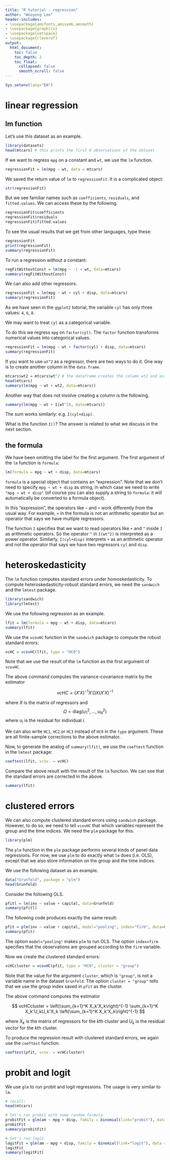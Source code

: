 ```yaml
---
title: "R tutorial - regression"
author: "Wooyong Lee"
header-includes:
- \usepackage{amsfonts,amssymb,amsmath}
- \usepackage{graphicx}
- \usepackage{setspace}
- \usepackage{cleveref}
output:
  html_document:
    toc: false
    toc_depth: 2
    toc_float:
      collapsed: false
      smooth_scroll: false
---
```


```r
Sys.setenv(lang="EN")
```


# linear regression

## lm function

Let's use this dataset as an example.

```r
library(datasets)
head(mtcars) # this prints the first 6 observations of the dataset
```

If we want to regress `mpg` on a constant and `wt`, we use the `lm` function.

```r
regressionFit = lm(mpg ~ wt, data = mtcars)
```

We saved the return value of `lm` to `regressionFit`. It is a complicated object:

```r
str(regressionFit)
```

But we see familiar names such as `coefficients`, `residuals`, and `fitted.values`. We can access these by the following.

```r
regressionFit$coefficients
regressionFit$residuals
regressionFit$fitted.values
```

To see the usual results that we get from other languages, type these:

```r
regressionFit
print(regressionFit)
summary(regressionFit)
```

To run a regression without a constant:

```r
regFitWithoutConst = lm(mpg ~ -1 + wt, data=mtcars)
summary(regFitWithoutConst)
```

We can also add other regressors.

```r
regressionFit = lm(mpg ~ wt + cyl + disp, data=mtcars)
summary(regressionFit)
```

As we have seen in the `ggplot2` tutorial, the variable `cyl` has only three values: `4`, `6`, `8`.

We may want to treat `cyl` as a categorical variable.

To do this we regress `mpg` on `factor(cyl)`. The `factor` function transforms numerical values into categorical values.

```r
regressionFit = lm(mpg ~ wt + factor(cyl) + disp, data=mtcars)
summary(regressionFit)
```

If you want to use `wt^2` as a regressor, there are two ways to do it. One way is to create another column in the `data.frame`.

```r
mtcars$wt2 = mtcars$wt^2 # the dataframe creates the column wt2 and assign the values.
head(mtcars)
summary(lm(mpg ~ wt + wt2, data=mtcars))
```

Another way that does not involve creating a column is the following.

```r
summary(lm(mpg ~ wt + I(wt^2), data=mtcars))
```

The sum works similarly: e.g. `I(cyl+disp)`.

What is the function `I()`? The answer is related to what we discuss in the next section.

## the formula

We have been omitting the label for the first argument. The first argument of the `lm` function is `formula`:

```r
lm(formula = mpg ~ wt + disp, data=mtcars)
```

`formula` is a special object that contains an "expression". Note that we don't need to specify `mpg ~ wt + disp` as string, in which case we need to write `"mpg ~ wt + disp"` (of course you can also supply a string to `formula`: it will automatically be converted to a formula object).

In this "expression", the operators like `~` and `+` work differently from the usual way. For example, `+` in the formula is not an arithmetic operator but an operator that says we have multiple regressors.

The function `I` specifies that we want to read operators like `+` and `^` inside `I` as arithmetic operators. So the operator `^` in `I(wt^2)` is interpreted as a power operator. Similarly, `I(cyl+disp)` interprets `+` as an arithmetic operator and not the operator that says we have two regressors `cyl` and `disp`.

# heteroskedasticity

The `lm` function computes standard errors under homoskedasticity. To compute heteroskedasticity-robust standard errors, we need the `sandwich` and the `lmtest` package. 

```r
library(sandwich)
library(lmtest)
```

We use the following regression as an example.

```r
lfit = lm(formula = mpg ~ wt + disp, data=mtcars)
summary(lfit)
```

We use the `vcovHC` function in the `sandwich` package to compute the robust standard errors:

```r
vcHC = vcovHC(lfit, type = "HC0")
```

Note that we use the result of the `lm` function as the first argument of `vcovHC`. 

The above command computes the variance-covariance matrix by the estimator

$$
  vcHC = (X'X)^{-1}X'\Omega X(X'X)^{-1}
$$

where $X$ is the matrix of regressors and 
$$
  \Omega = \text{diag}(u_1^2, \ldots, u_N^2)
$$
where $u_i$ is the residual for individual $i$.

We can also write `HC1`, `HC2` or `HC3` instead of `HC0` in the `type` argument. These are all finite-sample corrections to the above estimator.

Now, to generate the analog of `summary(lfit)`, we use the `coeftest` function in the `lmtest` package:

```r
coeftest(lfit, vcov. = vcHC)
```

Compare the above result with the result of the `lm` function. We can see that the standard errors are corrected in the above. 

```r
summary(lfit)
```

# clustered errors

We can also compute clustered standard errors using `sandwich` package. However, to do so, we need to tell `vcovHC` that which variables represent the group and the time indices. We need the `plm` package for this.

```r
library(plm)
```

The `plm` function in the `plm` package performs several kinds of panel data regressions. For now, we use `plm` to do exactly what `lm` does (i.e. OLS), except that we also store information on the group and the time indices. 

We use the following dataset as an example.

```r
data("Grunfeld", package = "plm")
head(Grunfeld)
```

Consider the following OLS.

```r
pfitl = lm(inv ~ value + capital, data=Grunfeld)
summary(pfitl)
```

The following code produces exactly the same result:

```r
pfit = plm(inv ~ value + capital, model="pooling", index="firm", data=Grunfeld)
summary(pfit)
```

The option `model="pooling"` makes `plm` to run OLS. The option `index=firm` specifies that the observations are grouped according to the `firm` variable.

Now we create the clustered standard errors:

```r
vcHCcluster = vcovHC(pfit, type = "HC0", cluster = "group")
```

Note that the value for the argument `cluster`, which is `"group"`, is not a variable name in the dataset `Grunfeld`. The option `cluster = "group"` tells that we use the group index saved in `pfit` as the cluster.

The above command computes the estimator

$$
  vcHCcluster = \left(\sum_{k=1}^K X_k'X_k\right)^{-1} \sum_{k=1}^K X_k'U_kU_k'X_k \left(\sum_{k=1}^K X_k'X_k\right)^{-1}
$$

where $X_k$ is the matrix of regressors for the $k$th cluster and $U_k$ is the residual vector for the $k$th cluster.

To produce the regression result with clustered standard errors, we again use the `coeftest` function.

```r
coeftest(pfit, vcov. = vcHCcluster)
```

# probit and logit

We use `glm` to run probit and logit regressions. The usage is very similar to `lm`.

```r
# recall:
head(mtcars)

# let's run probit with some random formula. 
probitFit = glm(am ~ mpg + disp, family = binomial(link="probit"), data = mtcars)
probitFit
summary(probitFit)

# let's run logit.
logitFit = glm(am ~ mpg + disp, family = binomial(link="logit"), data = mtcars)
logitFit
summary(logitFit)

```









